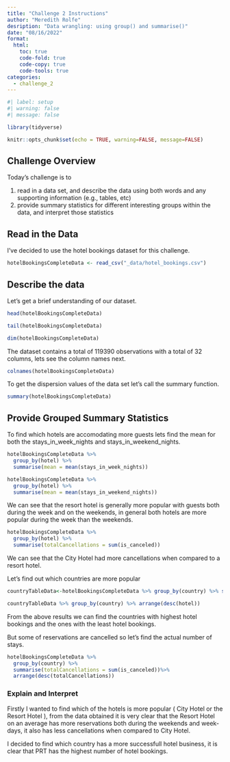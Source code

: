 ```yaml
---
title: "Challenge 2 Instructions"
author: "Meredith Rolfe"
desription: "Data wrangling: using group() and summarise()"
date: "08/16/2022"
format:
  html:
    toc: true
    code-fold: true
    code-copy: true
    code-tools: true
categories:
  - challenge_2
---
```


```r
#| label: setup
#| warning: false
#| message: false

library(tidyverse)

knitr::opts_chunk$set(echo = TRUE, warning=FALSE, message=FALSE)
```

## Challenge Overview

Today's challenge is to

1)  read in a data set, and describe the data using both words and any supporting information (e.g., tables, etc)
2)  provide summary statistics for different interesting groups within the data, and interpret those statistics

## Read in the Data

I've decided to use the hotel bookings dataset for this challenge.

```r
hotelBookingsCompleteData <- read_csv("_data/hotel_bookings.csv")

```


## Describe the data

Let's get a  brief understanding of our dataset.

```r
head(hotelBookingsCompleteData)
```

```r
tail(hotelBookingsCompleteData)
```

```r
dim(hotelBookingsCompleteData)
```
The dataset contains a total of 119390 observations with a total of 32 columns, lets see the column names next.
```r
colnames(hotelBookingsCompleteData)
```
To get the dispersion values of the data set let's call the summary function.
```r
summary(hotelBookingsCompleteData)
```

## Provide Grouped Summary Statistics

To find which hotels are accomodating more guests lets find the mean for both the stays_in_week_nights and stays_in_weekend_nights.

```r
hotelBookingsCompleteData %>%
  group_by(hotel) %>%
  summarise(mean = mean(stays_in_week_nights))

```

```r
hotelBookingsCompleteData %>%
  group_by(hotel) %>%
  summarise(mean = mean(stays_in_weekend_nights))

```
We can see that the resort hotel is generally more popular with guests both during the week and on the weekends, in general both hotels are more popular during the week than the weekends. 

```r
hotelBookingsCompleteData %>%       
  group_by(hotel) %>%
  summarise(totalCancellations = sum(is_canceled))
```
We can see that the City Hotel had more cancellations when compared to a resort hotel.  


Let's find out which countries are more popular 
```r
countryTableData<-hotelBookingsCompleteData %>% group_by(country) %>% summarise(hotel = n())

countryTableData %>% group_by(country) %>% arrange(desc(hotel))

```
From the above results we can find the countries with highest hotel bookings and the ones with the least hotel bookings.  

But some of reservations are cancelled so let's find the actual number of stays.

```r
hotelBookingsCompleteData %>%       
  group_by(country) %>%
  summarise(totalCancellations = sum(is_canceled))%>%
  arrange(desc(totalCancellations))
```

### Explain and Interpret

Firstly I wanted to find which of the hotels is more popular ( City Hotel or the Resort Hotel ), from the data obtained it is very clear that the Resort Hotel on an average has more reservations both during the weekends and week-days, it also has less cancellations when compared to City Hotel.  

I decided to find which country has a more successfull hotel business, it is clear that PRT has the highest number of hotel bookings.